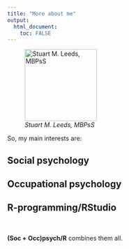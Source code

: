 ```yaml
---
title: "More about me"
output: 
  html_document:
    toc: FALSE
---
```



![_Stuart M. Leeds, MBPsS_](./images/me2020sq.jpg){height=165}

So, my main interests are:

## Social psychology

## Occupational psychology

## R-programming/RStudio

<br>

__(Soc + Occ)psych/R__ combines them all.